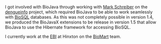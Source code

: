 I got involved with BioJava through working with [[User:Mark|Mark Schreiber]] on the [http://www.dengueinfo.org/ dengueinfo] project, which required BioJava to be able to work seamlessly with [http://biosql.org/ BioSQL] databases. As this was not completely possible in version 1.4, we produced the BioJavaX extensions to be release in version 1.5 that allow BioJava to use the Hibernate framework for accessing BioSQL. 

I currently work at the [http://www.ebi.ac.uk/ EBI] at Hinxton on the [http://www.biomart.org BioMart] team.
